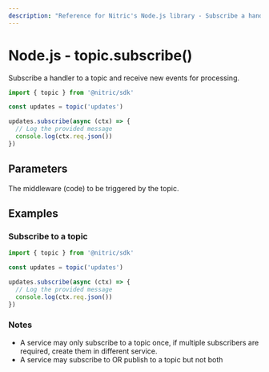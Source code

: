 ```yaml
---
description: "Reference for Nitric's Node.js library - Subscribe a handler to a topic and receive new events for processing."
---
```


# Node.js - topic.subscribe()

Subscribe a handler to a topic and receive new events for processing.

```javascript
import { topic } from '@nitric/sdk'

const updates = topic('updates')

updates.subscribe(async (ctx) => {
  // Log the provided message
  console.log(ctx.req.json())
})
```

## Parameters

<Properties>
  <Property
    name="middleware"
    required
    type="EventMiddleware or EventMiddleware[]"
  >
    The middleware (code) to be triggered by the topic.
  </Property>
</Properties>

## Examples

### Subscribe to a topic

```javascript
import { topic } from '@nitric/sdk'

const updates = topic('updates')

updates.subscribe(async (ctx) => {
  // Log the provided message
  console.log(ctx.req.json())
})
```

### Notes

- A service may only subscribe to a topic once, if multiple subscribers are required, create them in different service.
- A service may subscribe to OR publish to a topic but not both
